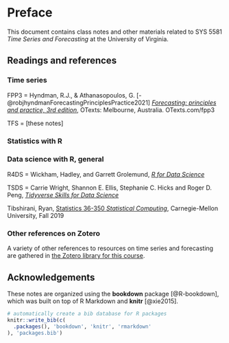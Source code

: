 # Preface {-}

This document contains class notes and other materials related to SYS 5581 *Time Series and Forecasting* at the University of Virginia.


## Readings and references {-}

### Time series {-}

FPP3 = Hyndman, R.J., & Athanasopoulos, G. [-@robjhyndmanForecastingPrinciplesPractice2021] [*Forecasting: principles and practice, 3rd edition*](https://otexts.com/fpp3/), OTexts: Melbourne, Australia. OTexts.com/fpp3

TFS = [these notes]

### Statistics with R {-}

### Data science with R, general {-}

R4DS = Wickham, Hadley, and Garrett Grolemund, [*R for Data Science*](https://r4ds.had.co.nz/)

TSDS = Carrie Wright, Shannon E. Ellis, Stephanie C. Hicks and Roger D. Peng, [*Tidyverse Skills for Data Science*](https://jhudatascience.org/tidyversecourse/)

Tibshirani, Ryan, [Statistics 36-350 *Statistical Computing*](https://www.stat.cmu.edu/~ryantibs/statcomp/), Carnegie-Mellon University, Fall 2019

### Other references on Zotero {-}

A variety of other references to resources on time series and forecasting are gathered in [the Zotero library for this course](https://www.zotero.org/groups/2555186/uva_engineering_time_series_and_forecasting/library).


## Acknowledgements  {-}

These notes are organized using the **bookdown** package [@R-bookdown], which was built on top of R Markdown and **knitr** [@xie2015].

```r
# automatically create a bib database for R packages
knitr::write_bib(c(
  .packages(), 'bookdown', 'knitr', 'rmarkdown'
), 'packages.bib')
```
